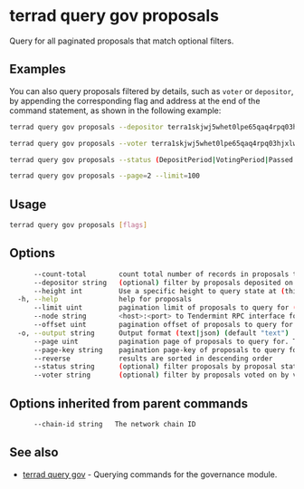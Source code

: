 # terrad query gov proposals

Query for all paginated proposals that match optional filters. 

## Examples

You can also query proposals filtered by details, such as `voter` or `depositor`, by appending the corresponding flag and address at the end of the command statement, as shown in the following example:

```sh Terrad
terrad query gov proposals --depositor terra1skjwj5whet0lpe65qaq4rpq03hjxlwd9nf39lk

terrad query gov proposals --voter terra1skjwj5whet0lpe65qaq4rpq03hjxlwd9nf39lk

terrad query gov proposals --status (DepositPeriod|VotingPeriod|Passed|Rejected)

terrad query gov proposals --page=2 --limit=100
```


## Usage

```sh Terrad
terrad query gov proposals [flags]
```

## Options

```sh Terrad
      --count-total        count total number of records in proposals to query for
      --depositor string   (optional) filter by proposals deposited on by depositor
      --height int         Use a specific height to query state at (this can error if the node is pruning state)
  -h, --help               help for proposals
      --limit uint         pagination limit of proposals to query for (default 100)
      --node string        <host>:<port> to Tendermint RPC interface for this chain (default "tcp://localhost:26657")
      --offset uint        pagination offset of proposals to query for
  -o, --output string      Output format (text|json) (default "text")
      --page uint          pagination page of proposals to query for. This sets offset to a multiple of limit (default 1)
      --page-key string    pagination page-key of proposals to query for
      --reverse            results are sorted in descending order
      --status string      (optional) filter proposals by proposal status, status: deposit_period/voting_period/passed/rejected
      --voter string       (optional) filter by proposals voted on by voted
```

## Options inherited from parent commands

```sh Terrad
      --chain-id string   The network chain ID
```

## See also

* [terrad query gov](./terrad_query_gov.mdx)	 - Querying commands for the governance module.


